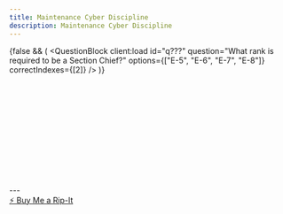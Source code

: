 ```yaml
---
title: Maintenance Cyber Discipline
description: Maintenance Cyber Discipline
---
```



{false && (
  <QuestionBlock
    client:load
    id="q???"
    question="What rank is required to be a Section Chief?"
    options={["E-5", "E-6", "E-7", "E-8"]}
    correctIndexes={[2]}
  />
)}

<div className="space-y-1 max-w-none">
  <QuestionBlock
    client:load
    id="q1"
    question="True or False: An &quot;attack surface&quot; consists of specific 
    access points where malware can be introduced or an adversary can gain access."
    options={["True", "False"]}
    correctIndexes={[0]}
  />
<br />
  <QuestionBlock
    client:load
    id="q2"
    question="A separation between the maintenance computer, weapon system, and outside 
    world is known as a/an _____."
    options={["attack surface", "air gap", "data cartridge", "none of these"]}
    correctIndexes={[1]}
  />
<br />
  <QuestionBlock
    client:load
    id="q3"
    question="A portable maintenance aid (PMA) is an example of a/an _____."
    options={["indirect-attached", "direct-attached"]}
    correctIndexes={[1]}
  />
<br />
<QuestionBlock
    client:load
    id="q4"
    question="True or False: Nuissance malware is intentional and targeted specifically 
    towards an Air Force system by an adversary."
    options={["True", "False"]}
    correctIndexes={[1]}
  />
<br />
  <QuestionBlock
    client:load
    id="q5"
    question="Identify an example of an attack surface on a computer:"
    options={["supply chain", "air gap media", "radio frequency", "all of these"]}
    correctIndexes={[3]}
  />
<br />
  <QuestionBlock
    client:load
    id="q6"
    question="True or False: Defense in Depth refers to the practice of using several defensive layers of protective measures to safeguard our weapons systems."
    options={["True", "False"]}
    correctIndexes={[0]}
  />
<br />
  <QuestionBlock
    client:load
    id="q7"
    question="Equipment risks include:"
    options={["shared user accounts", "unauthorized software", "software/hardware configuration changes", "lack of virus scanning", "all of these"]}
    correctIndexes={[4]}
  />
<br />
  <QuestionBlock
    client:load
    id="q8"
    question="True or False: Read-only is the safest media to use when controlling data transfer risk."
    options={["True", "False"]}
    correctIndexes={[0]}
  />
<br />
  <QuestionBlock
    client:load
    id="q9"
    question="True or False: It is ok to assume that external systems are clean becausne else should have already ran the scans."
    options={["True", "False"]}
    correctIndexes={[1]}
  />
<br />
  <QuestionBlock
    client:load
    id="q10"
    question="Which procedure applies to cellphone/mp3 player"
    options={["scan before use", "refrain from connecting to a PMA", "report incident immediately"]}
    correctIndexes={[1]}
  />
<br />
  <QuestionBlock
    client:load
    id="q11"
    question="Which procedure applies to notification of virus?"
    options={["scan before use", "refrain from connecting to a PMA", "report incident immediately"]}
    correctIndexes={[2]}
  />
<br />
  <QuestionBlock
    client:load
    id="q12"
    question="Which procedure applies to disc from manufacturer."
    options={["scan before use", "refrain from connecting to a PMA", "report incident immediately"]}
    correctIndexes={[0]}
  />
</div>
---

<div style={{
  marginTop: '3rem',
  textAlign: 'center'
}}>
  <a
    href="https://coff.ee/qtcbt"
    target="_blank"
    rel="noopener noreferrer"
    style={{
      display: 'inline-block',
      padding: '0.5rem 1rem',
      backgroundColor: '#00308F',
      color: '#000',
      fontWeight: 'bold',
      borderRadius: '0.375rem',
      textDecoration: 'none'
    }}
  >
    ⚡ Buy Me a Rip-It
  </a>
</div>
